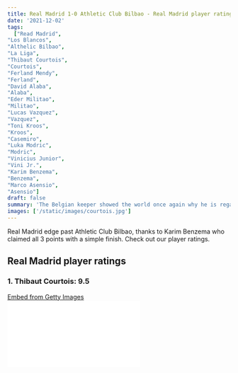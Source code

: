 ```yaml
---
title: Real Madrid 1-0 Athletic Club Bilbao - Real Madrid player ratings as Courtois heroics secure all three points for Los Blancos 
date: '2021-12-02'
tags:
  ["Read Madrid",
"Los Blancos",
"Althelic Bilbao",
"La Liga",
"Thibaut Courtois",
"Courtois",
"Ferland Mendy",
"Ferland",
"David Alaba",
"Alaba",
"Eder Militao",
"Militao",
"Lucas Vazquez",
"Vazquez",
"Toni Kroos",
"Kroos",
"Casemiro",
"Luka Modric",
"Modric",
"Vinicius Junior",
"Vini Jr.",
"Karim Benzema",
"Benzema",
"Marco Asensio",
"Asensio"]
draft: false
summary: 'The Belgian keeper showed the world once again why he is regarded as one of the best in the business. He made two big saves in the game to deny the visitors to equalise.'
images: ['/static/images/courtois.jpg']
---
```


Real Madrid edge past Athletic Club Bilbao, thanks to Karim Benzema who claimed all 3 points with a simple finish. Check out our player ratings.

## Real Madrid player ratings

### 1. Thibaut Courtois: 9.5

<div
  className="getty embed image"
  style={{
    backgroundColor: '#fff',
    display: 'inline-block',
    fontFamily: 'Roboto, sans-serif',
    color: '#a7a7a7',
    fontSize: '11px',
    width: '100%',
    maxWidth: '594px',
    float: 'left',
    marginRight: '20px',
    marginBottom: '20px',
  }}
>
  <div style={{ padding: 0, margin: 0, textAlign: 'left' }}>
    <a
      href="http://www.gettyimages.in/detail/1356658107"
      target="_blank"
      style={{
        color: '#a7a7a7',
        textDecoration: 'none',
        fontWeight: 'normal !important',
        border: 'none',
        display: 'inline-block',
      }}
    >
      Embed from Getty Images
    </a>
  </div>
  <div
    style={{
      overflow: 'hidden',
      position: 'relative',
      height: 0,
      padding: '66.66667% 0 0 0',
      width: '100%',
    }}
  >
    <iframe
      src="//embed.gettyimages.com/embed/1356658107?et=CutISchlTE5pT6Yblo3d-Q&tld=in&sig=2wr6bj133mCw3UL-JUxmRuoYzlZeKm5Zl-m3mnYqiVU=&caption=true&ver=1"
      scrolling="no"
      frameBorder={0}
      width={594}
      height={396}
      style={{
        display: 'inline-block',
        position: 'absolute',
        top: 0,
        left: 0,
        width: '100%',
        height: '100%',
        margin: 0,
      }}
    />
  </div>
</div>

The Belgian keeper showed the world once again why he is regarded as one of the best in the business. He made two big saves in the game to deny the visitors to equalise.

He was a huge figure in the box for Los Blancos as he kept the ball well and he was cool, calm and collective. He's hungry to prove people that he belongs right in the race for the best goalkeeper in the world. He was rightfully adjudged as the Man of the Match.

### 2. Ferland Mendy: 7

The left-back was much improved than what he displayed a few days ago against Granada. His passes were much more accurate, safe and pretty confident. Defensively, he was reliable. Read the game pretty well.

### 3. David Alaba: 6.5

The Austrian made a horrendous mistake in the opening few minutes of the game as he mis-read an aerial ball over the top which fell to Inaki Williams who wasted his effort on target.

It was a performance for David Alaba to forget as this was a day where he has hit his lowest in the white jersey of Real Madrid. His stats:

98% Pass completion

3 Interceptions

3 clearances

It seemed like he felt the heat of the fixture and is probably exhausted as well.

### 4. Eder Militao: 8

The Brazilian centre-back also had an off day in the office. He made a few defensive errors which could not be capitalised to the full extent by the visitors.

Real Madrid are known for epic comebacks and the same was shown by Eder Militao. Even though he got off to a poor start in the game, he came back like a lion to tame the lions of the Basque country as he came in and made crucial blocks and interceptions from time to time. His added efforts by putting himself on the line have to be complimented. He should be proud of the way he picked himself up and came back in the game in a good and positive frame of mind.

Effort and Character are the only two things you can control in life and that is why we have rated him for 8 points. His stats:

3 tackles

9 clearances

### 5. Lucas Vazquez: 6.5

The Spaniard has been finding it difficult to get things going in full flow for him at the Bernabeu. It is definitely his lack of game time that is causing issues for him to perform at high standards.

However, he could not really provide a good attacking impact on the right hand side for Los Blancos as he struggled to push forward and focused mainly on defending. Speaking about defending, he made a match winning tackle of the game where he slid in to prevent the ball from going in the net.

He too showed good courage and character even though he isn't able to start on a regular basis. Hats off to Vazquez!

### 6. Toni Kroos: 7.5

The German had yet another outing on the field in which Real Madrid banked on. His presence in midfield was influential even though the team suffered in the second half.

His work rate on the day was much more defensive, which can be understood as Athletic Bilbao had their tails up. He was critical when Real Madrid were on defensive duties as he recovered the ball well and supplied it around. We couldn't see the best of him as he was marked really well.

### 7. Casemiro: 5.5

The poor start to this campaign continues for the Brazilian holding midfielder as he was very silly drawing a lot of fouls and putting a lot of pressure on the Real Madrid backline. He received a booking as well which was extremely careless.

It is clear that he needs a break as he looks mentally and physically exhausted. His stats:

3 clearances

4 tackles

9/10 long ball completion

94% passing accuracy

### 8. Luka Modric: 7.5

The Croatian wasn't at his absolute best today, but he held himself well overall. At the fine age of 36, he is still able to deliver the goods for Real Madrid. He was reliable and secure in his forward passes.

He also made a few fine moves in midfield. He got an assist for the only goal in the game. It was an assist where he looked to smash the ball into the back of the net, but his mis-timed shot ended up at the feet of Benzema, who tapped it home comfortably. He was subbed off later in the game, which was really necessary. His stats:

8/9 long balls

4 key passes

90% passes completed

He is still at the top of his game.

### 9. Vinicius Junior: 8

Vini Jr. was the best player on the field in white in terms of attack. He was on top of his game as he created loads of chances throughout the game, in particular, the first half. He created a total of 6 chances in the first half itself.

It may not be noticed, but the move from Vini Jr. opened up the visitors backline.

The major threat from Los Blancos came in from the left-hand side of Real Madrid's attack. He was unlucky not to get any reward for his performances in a Real Madrid shirt, but the signs are really good for the future of his career and for Real Madrid as well. His stats:

5 Tackles

5 key passes

6 chances created - In the first half

### 10. Karim Benzema: 6.5

<div
  className="getty embed image"
  style={{
    backgroundColor: '#fff',
    display: 'inline-block',
    fontFamily: 'Roboto, sans-serif',
    color: '#a7a7a7',
    fontSize: '11px',
    width: '100%',
    maxWidth: '594px',
    float: 'left',
    marginRight: '20px',
    marginBottom: '20px',
  }}
>
  <div style={{ padding: 0, margin: 0, textAlign: 'left' }}>
    <a
      href="http://www.gettyimages.in/detail/1356687812"
      target="_blank"
      style={{
        color: '#a7a7a7',
        textDecoration: 'none',
        fontWeight: 'normal !important',
        border: 'none',
        display: 'inline-block',
      }}
    >
      Embed from Getty Images
    </a>
  </div>
  <div
    style={{
      overflow: 'hidden',
      position: 'relative',
      height: 0,
      padding: '71.21212% 0 0 0',
      width: '100%',
    }}
  >
    <iframe
      src="//embed.gettyimages.com/embed/1356687812?et=XgX581-TTcBO5xzw0WNV-Q&tld=in&sig=qVyZe1ABBxm3u-C9bWAy5a6Uu_DnWVRaOI48wW-UMAw=&caption=true&ver=1"
      scrolling="no"
      frameBorder={0}
      width={594}
      height={423}
      style={{
        display: 'inline-block',
        position: 'absolute',
        top: 0,
        left: 0,
        width: '100%',
        height: '100%',
        margin: 0,
      }}
    />
  </div>
</div>

Fourth best? Not even in the top 3? Karim Benzema just showed why he deserves to be rewarded a lot more for his performances. The French striker came along and got the only goal of the game as he pounced on loose meat. His goal was the difference between a point and all three points.

His goal has provided Real Madrid all three points which is very important as they have extended their gap to seven points in the La Liga table. Sadly, he drifted away as the game went by as he was unable to handle all the pressure. Just another day off and he will be all good.

### 11. Marco Asensio: 4.5

The Spaniard had a bad day at the office. He was unable to capitalise on a few loose balls in and around the attacking half of Real Madrid. He tested the gloves of the keeper, Unai Simon.

He needs to improve his performances if he looks to have a long term future at Real Madrid. Very poor display from Marco Asensio.
